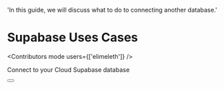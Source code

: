 
  'In this guide, we will discuss what to do to connecting another database.'

# Supabase Uses Cases


<Contributors mode users={['elimeleth']} />

Connect to your Cloud Supabase database
<div className="not-prose aling-block">
  <Button
    href="/databases/postgres/uses-cases/uses-cases-supabase"
    variant="text"
    arrow="right"
    children="More info about Supabase connection uses cases"
  />
</div>
